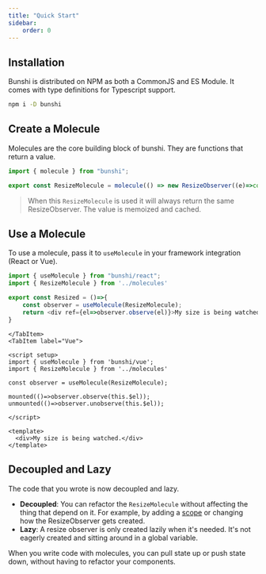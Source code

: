 ```yaml
---
title: "Quick Start"
sidebar:
    order: 0
---
```



## Installation

Bunshi is distributed on NPM as both a CommonJS and ES Module. It comes with type definitions for Typescript support.

```sh
npm i -D bunshi
```

## Create a Molecule

Molecules are the core building block of bunshi. They are functions that return a value.

```ts
import { molecule } from "bunshi";

export const ResizeMolecule = molecule(() => new ResizeObserver((e)=>console.log("Resize",e)));
```

> When this `ResizeMolecule` is used it will always return the same ResizeObserver. The value is memoized and cached.

## Use a Molecule

To use a molecule, pass it to `useMolecule` in your framework integration (React or Vue).

<Tabs>
	<TabItem label="React">

```ts
import { useMolecule } from "bunshi/react";
import { ResizeMolecule } from '../molecules'

export const Resized = ()=>{
    const observer = useMolecule(ResizeMolecule);
    return <div ref={el=>observer.observe(el)}>My size is being watched.</div>
}
```    
    </TabItem>
	<TabItem label="Vue">
```vue
<script setup>
import { useMolecule } from 'bunshi/vue';
import { ResizeMolecule } from '../molecules'

const observer = useMolecule(ResizeMolecule);

mounted(()=>observer.observe(this.$el));
unmounted(()=>observer.unobserve(this.$el));

</script>

<template>
  <div>My size is being watched.</div>
</template>
```

</TabItem>
</Tabs>

## Decoupled and Lazy

The code that you wrote is now decoupled and lazy. 

- **Decoupled**: You can refactor the `ResizeMolecule` without affecting the thing that depend on it. For example, by adding a [scope](/concepts/scopes/) 
or changing how the ResizeObserver gets created.
- **Lazy**: A resize observer is only created lazily when it's needed. It's not eagerly created and sitting around in a global variable.

When you write code with molecules, you can pull state up or push state down, without having to refactor your components.